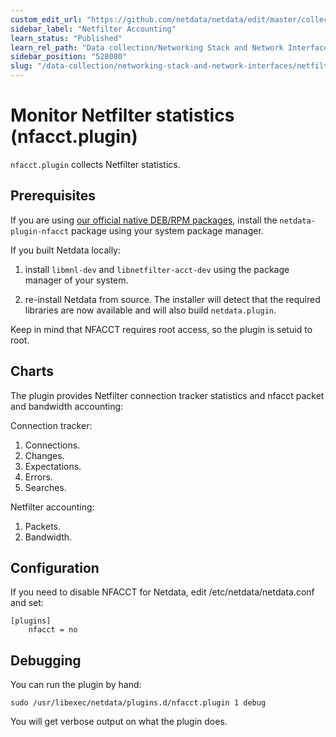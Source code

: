 ```yaml
---
custom_edit_url: "https://github.com/netdata/netdata/edit/master/collectors/nfacct.plugin/README.md"
sidebar_label: "Netfilter Accounting"
learn_status: "Published"
learn_rel_path: "Data collection/Networking Stack and Network Interfaces"
sidebar_position: "528080"
slug: "/data-collection/networking-stack-and-network-interfaces/netfilter-accounting"
---
```



# Monitor Netfilter statistics (nfacct.plugin)

`nfacct.plugin` collects Netfilter statistics.

## Prerequisites

If you are using [our official native DEB/RPM packages](/docs/install-the-netdata-agent/native-linux-distribution-packages), install the
`netdata-plugin-nfacct` package using your system package manager.

If you built Netdata locally:

1.  install `libmnl-dev` and `libnetfilter-acct-dev` using the package manager of your system.

2.  re-install Netdata from source. The installer will detect that the required libraries are now available and will also build `netdata.plugin`.

Keep in mind that NFACCT requires root access, so the plugin is setuid to root.

## Charts

The plugin provides Netfilter connection tracker statistics and nfacct packet and bandwidth accounting:

Connection tracker:

1.  Connections.
2.  Changes.
3.  Expectations.
4.  Errors.
5.  Searches.

Netfilter accounting:

1.  Packets.
2.  Bandwidth.

## Configuration

If you need to disable NFACCT for Netdata, edit /etc/netdata/netdata.conf and set:

```
[plugins]
    nfacct = no
```

## Debugging

You can run the plugin by hand:

```
sudo /usr/libexec/netdata/plugins.d/nfacct.plugin 1 debug
```

You will get verbose output on what the plugin does.


